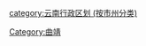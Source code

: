 {{Catnav|頁面分類|...|中国各省行政区划|云南行政区划|云南地级行政区|曲靖}}

[[Category:曲靖|Category:曲靖]]
[[category:云南行政区划_(按市州分类)|category:云南行政区划 (按市州分类)]]
